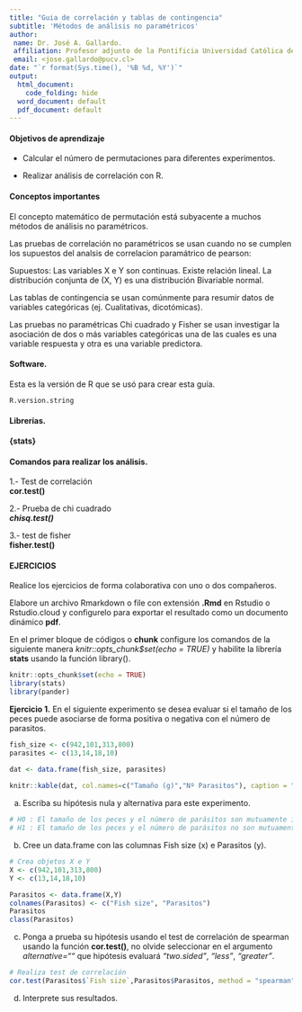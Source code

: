 ```yaml
---
title: "Guia de correlación y tablas de contingencia"
subtitle: 'Métodos de análisis no paramétricos'
author:
 name: Dr. José A. Gallardo.
 affiliation: Profesor adjunto de la Pontificia Universidad Católica de Valparaíso
 email: <jose.gallardo@pucv.cl>
date: "`r format(Sys.time(), '%B %d, %Y')`"
output:
  html_document:
    code_folding: hide
  word_document: default
  pdf_document: default
---
```


#### Objetivos de aprendizaje

- Calcular el número de permutaciones para diferentes experimentos.

- Realizar análisis de correlación con R.

  
#### Conceptos importantes

El concepto matemático de permutación está subyacente a muchos métodos de análisis no paramétricos. 

Las pruebas de correlación no paramétricos se usan cuando no se cumplen los supuestos del analsis de correlacion paramátrico de pearson:

Supuestos:
Las variables X e Y son continuas.
Existe relación lineal.
La distribución conjunta de (X, Y) es una distribución Bivariable normal.

Las tablas de contingencia se usan comúnmente para resumir datos de variables categóricas (ej. Cualitativas, dicotómicas).

Las pruebas no paramétricas Chi cuadrado y Fisher se usan investigar la asociación de dos o más variables categóricas una de las cuales es una variable respuesta y otra es una variable predictora.


#### Software.

Esta es la versión de R que se usó para crear esta guía.
```r
R.version.string
```

#### Librerías.
  
**{stats}**
  
#### Comandos para realizar los análisis.

1.- Test de correlación  
**cor.test()**

2.- Prueba de chi cuadrado   
***chisq.test()***

3.- test de fisher  
**fisher.test()**

#### EJERCICIOS

Realice los ejercicios de forma colaborativa con uno o dos compañeros.

Elabore un archivo Rmarkdown o file con extensión **.Rmd** en Rstudio o Rstudio.cloud y configurelo para exportar el resultado como un documento dinámico **pdf**. 

En el primer bloque de códigos o **chunk** configure los comandos de la siguiente manera *knitr::opts_chunk$set(echo = TRUE)* y habilite la librería **stats** usando la función library().

```r
knitr::opts_chunk$set(echo = TRUE)
library(stats)
library(pander)
```

**Ejercicio 1.** En el siguiente experimento se desea evaluar si el tamaño de los peces puede asociarse de forma positiva o negativa con el número de parasitos.

```r
fish_size <- c(942,101,313,800)
parasites <- c(13,14,18,10)

dat <- data.frame(fish_size, parasites)
  
knitr::kable(dat, col.names=c("Tamaño (g)","Nº Parasitos"), caption = "Tabla 1. Tamaño de los peces y número de parasitos")

```

a) Escriba su hipótesis nula y alternativa para este experimento.

```r

# H0 : El tamaño de los peces y el número de parásitos son mutuamente independientes. 
# H1 : El tamaño de los peces y el número de parásitos no son mutuamente independientes. 

```

b) Cree un data.frame con las columnas Fish size (x) e Parasitos (y).

```r
# Crea objetos X e Y 
X <- c(942,101,313,800)
Y <- c(13,14,18,10)

Parasitos <- data.frame(X,Y)
colnames(Parasitos) <- c("Fish size", "Parasitos")
Parasitos
class(Parasitos)
```

c) Ponga a prueba su hipótesis usando el test de correlación de spearman usando la función **cor.test()**, no olvide seleccionar en el argumento *alternative=""* que hipótesis evaluará *"two.sided"*, *"less"*, *"greater"*.

```r
# Realiza test de correlación
cor.test(Parasitos$`Fish size`,Parasitos$Parasitos, method = "spearman", alternative = "two.sided")
```

d) Interprete sus resultados.

